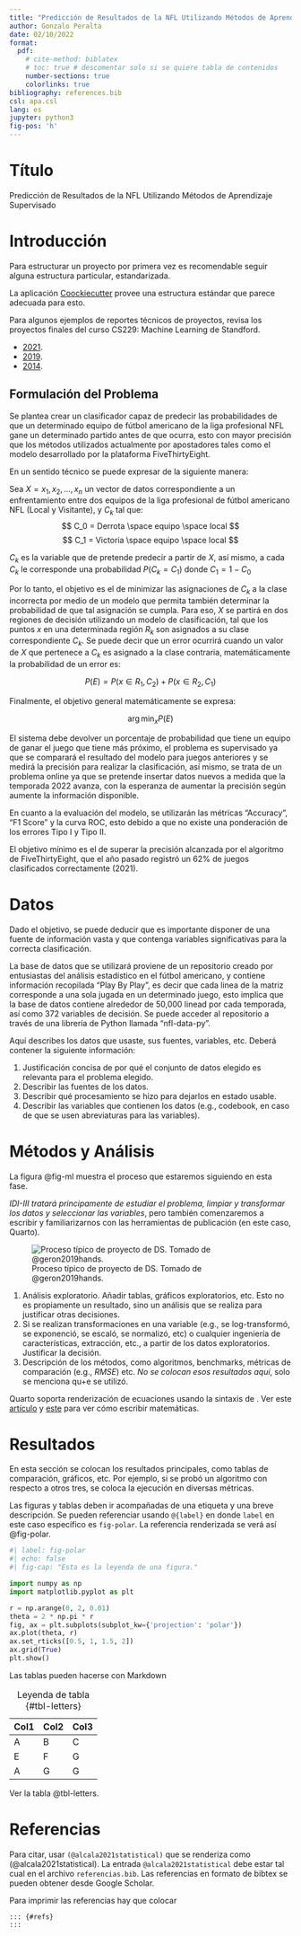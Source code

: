```yaml
---
title: "Predicción de Resultados de la NFL Utilizando Métodos de Aprendizaje Supervisado"
author: Gonzalo Peralta
date: 02/10/2022
format:
  pdf: 
    # cite-method: biblatex
    # toc: true # descomentar solo si se quiere tabla de contenidos
    number-sections: true
    colorlinks: true
bibliography: references.bib
csl: apa.csl
lang: es
jupyter: python3
fig-pos: 'h'
---
```


# Título

Predicción de Resultados de la NFL Utilizando Métodos de Aprendizaje Supervisado

# Introducción

Para estructurar un proyecto por primera vez es recomendable seguir alguna estructura particular, estandarizada.

La aplicación [Coockiecutter](https://drivendata.github.io/cookiecutter-data-science/) provee una estructura estándar que parece adecuada para esto.

Para algunos ejemplos de reportes técnicos de proyectos, revisa los proyectos finales del curso CS229: Machine Learning de Standford.

- [2021](http://cs229.stanford.edu/proj2021spr/).
- [2019](http://cs229.stanford.edu/proj2019aut/).
- [2014](http://cs229.stanford.edu/projects2014.html).

## Formulación del Problema

Se plantea crear un clasificador capaz de predecir las probabilidades de que un determinado equipo de fútbol americano de la liga profesional NFL gane un determinado partido antes de que ocurra, esto con mayor precisión que los métodos utilizados actualmente por apostadores tales como el modelo desarrollado por la plataforma FiveThirtyEight.

En un sentido técnico se puede expresar de la siguiente manera:

Sea $X=x_1, x_2,..., x_n$ un vector de datos correspondiente a un enfrentamiento entre dos equipos de la liga profesional de fútbol americano NFL (Local y Visitante), y $C_k$ tal que:
$$
C_0 = Derrota \space equipo \space local
$$
$$
C_1 = Victoria \space equipo \space local
$$

$C_k$ es la variable que de pretende predecir a partir de $X$, así mismo, a cada $C_k$ le corresponde una probabilidad $P(C_k = C_1)$ donde $C_1 = 1 - C_0$

Por lo tanto, el objetivo es el de minimizar las asignaciones de $C_k$ a la clase incorrecta por medio de un modelo que permita también determinar la probabilidad de que tal asignación se cumpla. Para eso, $X$ se partirá en dos regiones de decisión utilizando un modelo de clasificación, tal que los puntos $x$ en una determinada región $R_k$ son asignados a su clase correspondiente $C_k$. Se puede decir que un error ocurrirá cuando un valor de $X$ que pertenece a $C_k$ es asignado a la clase contraria, matemáticamente la probabilidad de un error es:

$$
P(E) = P(x\in R_1, C_2)+P(x\in R_2, C_1)
$$

Finalmente, el objetivo general matemáticamente se expresa:

$$
\arg \min_{x} P(E)
$$

El sistema debe devolver un porcentaje de probabilidad que tiene un equipo de ganar el juego que tiene más próximo, el problema es supervisado ya que se comparará el resultado del modelo para juegos anteriores y se medirá la precisión para realizar la clasificación, así mismo, se trata de un problema online ya que se pretende insertar datos nuevos a medida que la temporada 2022 avanza, con la esperanza de aumentar la precisión según aumente la información disponible.

En cuanto a la evaluación del modelo, se utilizarán las métricas "Accuracy", "F1 Score" y la curva ROC, esto debido a que no existe una ponderación de los errores Tipo I y Tipo II.

El objetivo mínimo es el de superar la precisión alcanzada por el algoritmo de FiveThirtyEight, que el año pasado registró un 62% de juegos clasificados correctamente (2021).

# Datos

Dado el objetivo, se puede deducir que es importante disponer de una fuente de información vasta y que contenga variables significativas para la correcta clasificación.

La base de datos que se utilizará proviene de un repositorio creado por entusiastas del análisis estadístico en el fútbol americano, y contiene información recopilada "Play By Play", es decir que cada linea de la matriz corresponde a una sola jugada en un determinado juego, esto implica que la base de datos contiene alrededor de 50,000 linead por cada temporada, así como 372 variables de decisión. Se puede acceder al repositorio a través de una librería de Python llamada "nfl-data-py".

Aquí describes los datos que usaste, sus fuentes, variables, etc. Deberá contener la siguiente información:

1. Justificación concisa de por qué el conjunto de datos elegido es relevanta para el problema elegido.
2. Describir las fuentes de los datos.
3. Describir qué procesamiento se hizo para dejarlos en estado usable.
4. Describir las variables que contienen los datos (e.g., codebook, en caso de que se usen abreviaturas para las variables).

# Métodos y Análisis

La figura @fig-ml muestra el proceso que estaremos siguiendo en esta fase. 

*IDI-III tratará principamente de estudiar el problema, limpiar y transformar los datos y seleccionar las variables*, pero también comenzaremos a escribir y familiarizarnos con las herramientas de publicación (en este caso, Quarto).

![Proceso típico de proyecto de DS. Tomado de @geron2019hands.](figs/ml_approach.png){#fig-ml}

1. Análisis exploratorio. Añadir tablas, gráficos exploratorios, etc. Esto no es propiamente un resultado, sino un análisis que se realiza para justificar otras decisiones.
2. Si se realizan transformaciones en una variable (e.g., se log-transformó, se exponenció, se escaló, se normalizó, etc) o cualquier ingeniería de características, extracción, etc., a partir de los datos exploratorios. Justificar la decisión.
3. Descripción de los métodos, como algoritmos, benchmarks, métricas de comparación (e.g., $RMSE$) etc. *No se colocan esos resultados aquí*, solo se menciona qu+e se utilizó.

Quarto soporta renderización de ecuaciones usando la sintaxis de \LaTeX. Ver este [artículo](https://quarto.org/docs/authoring/markdown-basics.html#equations) y [este](https://qmd4sci.njtierney.com/math.html) para ver cómo escribir matemáticas. 

# Resultados

En esta sección se colocan los resultados principales, como tablas de comparación, gráficos, etc. Por ejemplo, si se probó un algoritmo con respecto a otros tres, se coloca la ejecución en diversas métricas. 

Las figuras y tablas deben ir acompañadas de una etiqueta y una breve descripción. Se pueden referenciar usando `@{label}` en donde `label` en este caso específico es `fig-polar`. La referencia renderizada se verá así @fig-polar.

```python
#| label: fig-polar
#| echo: false
#| fig-cap: "Esta es la leyenda de una figura."

import numpy as np
import matplotlib.pyplot as plt

r = np.arange(0, 2, 0.01)
theta = 2 * np.pi * r
fig, ax = plt.subplots(subplot_kw={'projection': 'polar'})
ax.plot(theta, r)
ax.set_rticks([0.5, 1, 1.5, 2])
ax.grid(True)
plt.show()
```

Las tablas pueden hacerse con Markdown

| Col1 | Col2 | Col3 |
|------|------|------|
| A    | B    | C    |
| E    | F    | G    |
| A    | G    | G    |

: Leyenda de tabla {#tbl-letters}

Ver la tabla @tbl-letters.

# Referencias

Para citar, usar `(@alcala2021statistical)` que se renderiza como (@alcala2021statistical). La entrada `@alcala2021statistical` debe estar tal cual en el archivo `referencias.bib`. Las referencias en formato de bibtex se pueden obtener desde Google Scholar.

Para imprimir las referencias hay que colocar

```
::: {#refs}
:::
```

::: {#refs}
:::